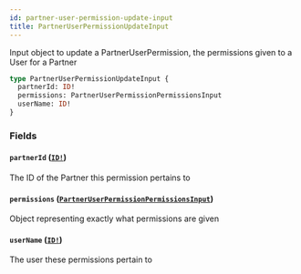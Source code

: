 ```yaml
---
id: partner-user-permission-update-input
title: PartnerUserPermissionUpdateInput
---
```


Input object to update a PartnerUserPermission, the permissions given to a User for a Partner

```graphql
type PartnerUserPermissionUpdateInput {
  partnerId: ID!
  permissions: PartnerUserPermissionPermissionsInput
  userName: ID!
}
```

### Fields

#### `partnerId` ([`ID!`](/developers/shared-apis/adminidentity-api/graphql/reference/scalars/id))

The ID of the Partner this permission pertains to

#### `permissions` ([`PartnerUserPermissionPermissionsInput`](/developers/shared-apis/adminidentity-api/graphql/reference/inputs/partner-user-permission-permissions-input))

Object representing exactly what permissions are given

#### `userName` ([`ID!`](/developers/shared-apis/adminidentity-api/graphql/reference/scalars/id))

The user these permissions pertain to
